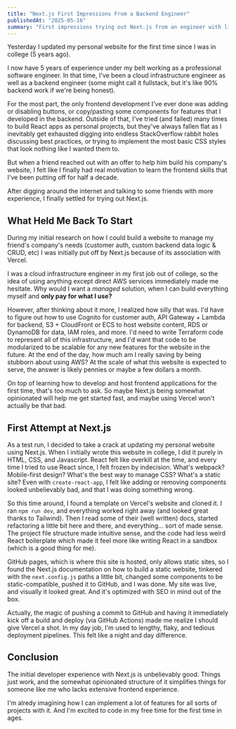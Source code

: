 ```yaml
---
title: "Next.js First Impressions From a Backend Engineer"
publishedAt: "2025-05-16"
summary: "First impressions trying out Next.js from an engineer with limited frontend experience."
---
```


Yesterday I updated my personal website for the first time since I was in college (5 years ago).

I now have 5 years of experience under my belt working as a professional software engineer.
In that time, I've been a cloud infrastructure engineer as well as a backend engineer (some might call it fullstack, but it's like 90% backend work if we're being honest).

For the most part, the only frontend development I've ever done was adding or disabling buttons, or copy/pasting some components for features that I developed in the backend.
Outside of that, I've tried (and failed) many times to build React apps as personal projects,
but they've always fallen flat as I inevitably get exhausted digging into endless StackOverflow rabbit holes discussing best practices, or trying to implement the most basic CSS styles that look nothing like I wanted them to.

But when a friend reached out with an offer to help him build his company's website, I felt like I finally had real motivation to learn the frontend skills that I've been putting off for half a decade.

After digging around the internet and talking to some friends with more experience, I finally settled for trying out Next.js.

## What Held Me Back To Start

During my initial research on how I could build a website to manage my friend's company's needs (customer auth, custom backend data logic & CRUD, etc) I was initially put off by Next.js because of its association with Vercel.

I was a cloud infrastructure engineer in my first job out of college, so the idea of using anything except direct AWS services immediately made me hesitate. Why would I want a _managed_ solution, when I can build everything myself and **only pay for what I use?**

However, after thinking about it more, I realized how silly that was. I'd have to figure out how to use Cognito for customer auth, API Gateway + Lambda for backend, S3 + CloudFront or ECS to host website content, RDS or DynamoDB for data, IAM roles, and more.
I'd need to write Terraform code to represent all of this infrastructure, and I'd want that code to be modularized to be scalable for any new features for the website in the future. At the end of the day, how much am I really saving by being stubborn about using AWS?
At the scale of what this website is expected to serve, the answer is likely pennies or maybe a few dollars a month.

On top of learning how to develop and host frontend applications for the first time, that's too much to ask. So maybe Next.js being somewhat opinionated will help me get started fast, and maybe using Vercel won't actually be that bad.

## First Attempt at Next.js

As a test run, I decided to take a crack at updating my personal website using Next.js. When I initially wrote this website in college, I did it purely in HTML, CSS, and Javascript.
React felt like overkill at the time, and every time I tried to use React since, I felt frozen by indecision. What's webpack? Mobile-first design? What's the best way to manage CSS? What's a static site?
Even with `create-react-app`, I felt like adding or removing components looked unbelievably bad, and that I was doing something wrong.

So this time around, I found a template on Vercel's website and cloned it. I ran `npm run dev`, and everything worked right away (and looked great thanks to Tailwind). Then I read some of their (well written) docs,
started refactoring a little bit here and there, and everything... sort of made sense. The project file structure made intuitive sense, and the code had less weird React boilerplate which made it feel more like writing React in a sandbox (which is a good thing for me).

GitHub pages, which is where this site is hosted, only allows static sites, so I found the Next.js documentation on how to build a static website, tinkered with the `next.config.js` paths a little bit, changed some components to be static-compatible, pushed it to GitHub,
and I was done. My site was live, and visually it looked great. And it's optimized with SEO in mind out of the box.

Actually, the magic of pushing a commit to GitHub and having it immediately kick off a build and deploy (via GitHub Actions) made me realize I should give Vercel a shot. In my day job, I'm used to lengthy, flaky, and tedious deployment pipelines. This felt like a night and day difference.

## Conclusion

The initial developer experience with Next.js is unbelievably good. Things just work, and the somewhat opinionated structure of it simplifies things for someone like me who lacks extensive frontend experience.

I'm alredy imagining how I can implement a lot of features for all sorts of projects with it. And I'm excited to code in my free time for the first time in ages.
